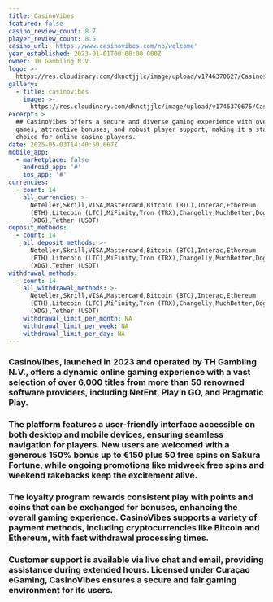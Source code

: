 ```yaml
---
title: CasinoVibes
featured: false
casino_review_count: 8.7
player_review_count: 8.5
casino_url: 'https://www.casinovibes.com/nb/welcome'
year_established: 2023-01-01T00:00:00.000Z
owner: TH Gambling N.V.
logo: >-
  https://res.cloudinary.com/dknctjjlc/image/upload/v1746370627/Casinos/CasinoVibes/Screenshot_2025-05-04_at_17.55.51_u2xngv.png
gallery:
  - title: casinovibes
    image: >-
      https://res.cloudinary.com/dknctjjlc/image/upload/v1746370675/Casinos/CasinoVibes/Screenshot_2025-05-04_at_17.57.31_gp6uwj.png
excerpt: >
  ## CasinoVibes offers a secure and diverse gaming experience with over 4,000
  games, attractive bonuses, and robust player support, making it a standout
  choice for online casino players.
date: 2025-05-03T14:40:50.667Z
mobile_app:
  - marketplace: false
    android_app: '#'
    ios_app: '#'
currencies:
  - count: 14
    all_currencies: >-
      Neteller,Skrill,VISA,Mastercard,Bitcoin (BTC),Interac,Ethereum
      (ETH),Litecoin (LTC),MiFinity,Tron (TRX),Changelly,MuchBetter,Dogecoin
      (XDG),Tether (USDT)
deposit_methods:
  - count: 14
    all_deposit_methods: >-
      Neteller,Skrill,VISA,Mastercard,Bitcoin (BTC),Interac,Ethereum
      (ETH),Litecoin (LTC),MiFinity,Tron (TRX),Changelly,MuchBetter,Dogecoin
      (XDG),Tether (USDT)
withdrawal_methods:
  - count: 14
    all_withdrawal_methods: >-
      Neteller,Skrill,VISA,Mastercard,Bitcoin (BTC),Interac,Ethereum
      (ETH),Litecoin (LTC),MiFinity,Tron (TRX),Changelly,MuchBetter,Dogecoin
      (XDG),Tether (USDT)
    withdrawal_limit_per_month: NA
    withdrawal_limit_per_week: NA
    withdrawal_limit_per_day: NA
---
```


### CasinoVibes, launched in 2023 and operated by TH Gambling N.V., offers a dynamic online gaming experience with a vast selection of over 6,000 titles from more than 50 renowned software providers, including NetEnt, Play’n GO, and Pragmatic Play. 

### The platform features a user-friendly interface accessible on both desktop and mobile devices, ensuring seamless navigation for players. New users are welcomed with a generous 150% bonus up to €150 plus 50 free spins on Sakura Fortune, while ongoing promotions like midweek free spins and weekend rakebacks keep the excitement alive. 

### The loyalty program rewards consistent play with points and coins that can be exchanged for bonuses, enhancing the overall gaming experience. CasinoVibes supports a variety of payment methods, including cryptocurrencies like Bitcoin and Ethereum, with fast withdrawal processing times. 

### Customer support is available via live chat and email, providing assistance during extended hours. Licensed under Curaçao eGaming, CasinoVibes ensures a secure and fair gaming environment for its users.
